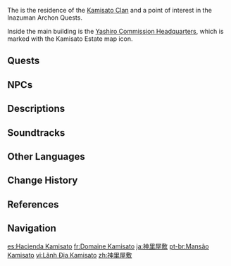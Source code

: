 {{Location Infobox
|image        = Kamisato Estate.png
|type         = Subarea
|region       = Inazuma
|area         = Narukami Island
}}
The {{Lang|'''Kamisato Estate'''|ja=神里屋敷|ja_rm=Kamisato Yashiki}} is the residence of the [[Kamisato Clan]] and a point of interest in the Inazuman Archon Quests.

Inside the main building is the [[Yashiro Commission Headquarters]], which is marked with the {{Icon|customfile=Icon Kamisato Estate.svg}} Kamisato Estate map icon.

==Quests==
{{Quests by Category List|heo=1}}

==NPCs==
{{column|2|
* [[Furuta]]
* [[Hirano]] &mdash; Yashiro Commission Representative
* [[Hiratsuka]]
* [[Hirotatsu]] &mdash; Yashiro Commission Representative
* [[Koharu]]
* [[Madarame Hyakubei]] &mdash; Yashiro Commission Representative
* [[Toda]] &mdash; Shrine Maiden
}}

==Descriptions==
{{Description|One of the three great [[Tri-Commission|Commissions]] of [[Inazuma]], the [[Yashiro Commission|Yashiro Bugyo]] overseen by the [[Kamisato Clan]] is ostensibly charged with managing the ceremonial affairs and cultural lives of the people. In truth, its duties and responsibilities are so pervasive that even the Shogunate officials can't make heads or tails out of it. Notably, the [[Kamisato Ayaka|Shirasagi Himegimi]], the younger sister of the [[Kamisato Ayato|head of the household]], is more popular amongst the people.|[[Map]] description}}

==Soundtracks==
{{Soundtracks by Category Table|type=location}}

==Other Languages==
{{Other Languages
|en      = Kamisato Estate
|zhs     = 神里屋敷
|zhs_rm  = Shénlǐ Wūfū
|zht     = 神里屋敷
|zht_rm  = Shénlǐ Wūfū
|zh_tl   = Kamisato Estate{{sino|zh|ja}}
|ja      = {{Rubi|神|かみ|里|さと|屋|や|敷|しき}}
|ja_rm   = Kamisato Yashiki<ref>[[Map]], Label: Kamisato Estate (Japanese)</ref>
|ja_tl   = Kamisato Estate
|ko      = 카미사토 {{tt|저택|邸宅}}
|ko_tl   = Kamisato Residence
|es      = Hacienda Kamisato
|es_tl   = Kamisato {{w|Hacienda}}
|fr      = Domaine Kamisato
|fr_tl   = Kamisato Domain
|ru      = Имение Камисато
|ru_tl   = Kamisato Estate
|th      = Kamisato Estate
|vi      = {{tt|Lãnh Địa|領地}} Kamisato
|vi_tl   = Kamisato Domain
|de      = Kamisato-Anwesen
|de_tl   = Kamisato Estate
|id      = Kamisato Estate
|pt      = Mansão Kamisato
|pt_tl   = Kamisato Mansion
|tr      = Kamisato Malikanesi
|tr_tl   = Kamisato Mansion
|it      = Residenza dei Kamisato
|it_tl   = Kamisato Residence
}}

==Change History==
{{Change History|2.0}}

==References==
{{Reflist}}

==Navigation==
{{Area Navbox|Inazuma}}

[[es:Hacienda Kamisato]]
[[fr:Domaine Kamisato]]
[[ja:神里屋敷]]
[[pt-br:Mansão Kamisato]]
[[vi:Lãnh Địa Kamisato]]
[[zh:神里屋敷]]